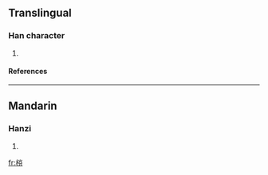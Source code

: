 ==Translingual==
===Han character===
{{Han char|rn=75|rad=木|as=07|sn=11|four=4292<sub>7</sub>|canj=木山金竹 (DUCH)}}
# {{defn|Han|sort=木07}}
====References====
{{Han ref|kx=0530.070|dkj=14868|dj=0918.060|hdz=21215.040|uh=68A4|ud=26788|bh=D5CF|bd=54735}}

----
==Mandarin==
===Hanzi===
{{cmn-hanzi|pin=[[fén]] (fen2), [[méng]] (meng2)|wg=fen<sup>2</sup>, meng<sup>2</sup>}}
# {{defn|Mandarin}}

[[fr:梤]]